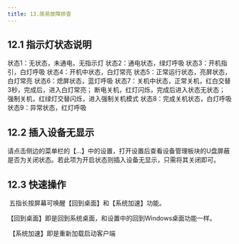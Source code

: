 ```yaml
---
title: 13.简易故障排查
---
```




## 12.1 指示灯状态说明

状态1：无状态，未通电，无指示灯
状态2：通电状态，绿灯呼吸
状态3：开机指引，白灯呼吸
状态4：开机中状态，白灯常亮
状态5：正常运行状态，亮屏状态，白灯常亮
状态6：熄屏状态，蓝灯呼吸
状态7：关机中状态，正常关机，红白交替3秒，完成后，进入白灯常亮；
             断电关机，红灯闪烁，完成后进入状态无状态；
             强制关机，红绿灯交替闪烁，进入强制关机模式
状态8：完成关机状态，白灯呼吸
状态9：异常状态，红灯呼吸

## 12.2 插入设备无显示

​	请点击侧边的菜单栏的【...】中的设置，打开设置后查看设备管理板块的U盘屏蔽是否为关闭状态。若此项为开启状态则插入设备无显示，只需将其关闭即可。

## 12.3 快速操作

​		五指长按屏幕可唤醒【回到桌面】和【系统加速】功能。

​		【回到桌面】即是回到系统桌面，和设置中的回到Windows桌面功能一样。

​		【系统加速】即是重新加载启动客户端
